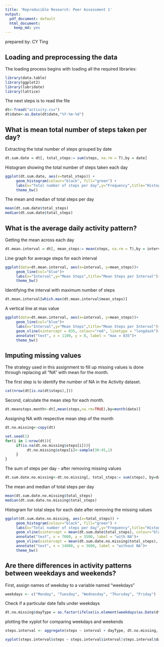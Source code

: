 ```yaml
---
title: 'Reproducible Research: Peer Assessment 1'
output:
  pdf_document: default
  html_document:
    keep_md: yes
---
```

prepared by: CY Ting

## Loading and preprocessing the data

The loading process begins with loading all the required libraries:

```r
library(data.table)
library(ggplot2)
library(lubridate)
library(lattice)
```
The next steps is to read the file
```r
dt<-fread("activity.csv")
dt$date<-as.Date(dt$date,"%Y-%m-%d")
```


## What is mean total number of steps taken per day?

Extracting the total number of steps grouped by date

```r
dt.sum.date = dt[, total_steps:= sum(steps, na.rm = T),by = date]
```

Histogram showing the total number of steps taken each day

```r
ggplot(dt.sum.date, aes(x=total_steps)) +
     geom_histogram(colour="black", fill="green") +
     labs(x="Total number of steps per day",y="Frequency",title="Histogram of the total number of steps per day")+
     theme_bw()
```

The mean and median of total steps per day

```r
mean(dt.sum.date$total_steps)
median(dt.sum.date$total_steps)
```

## What is the average daily activity pattern?

Getting the mean across each day

```r
dt.mean.interval = dt[, mean_steps:= mean(steps, na.rm = T),by = interval]
```

Line graph for average steps for each interval

```r
ggplot(data=dt.mean.interval, aes(x=interval, y=mean_steps))+
     geom_line(col="blue")+
     labs(x="Interval",y="Mean Steps",title="Mean Steps per Interval")+
     theme_bw()
```

Identifying the interval with maximum number of steps

```r
dt.mean.interval[which.max(dt.mean.interval$mean_steps)]
```

A vertical line at max value

```r
ggplot(data=dt.mean.interval, aes(x=interval, y=mean_steps))+
     geom_line(col="blue")+
     labs(x="Interval",y="Mean Steps",title="Mean Steps per Interval")+ 
     geom_vline(xintercept = 835, colour="red", linetype = "longdash")+
     annotate("text", x = 1100, y = 8, label = "max = 835")+
     theme_bw()
```


## Imputing missing values

The strategy used in this assignment to fill up missing values is done through replacing all "NA" with mean for the month. 

The first step is to identify the number of NA in the Activity dataset.

```r
cat(nrow(dt[is.na(dt$steps),]))
```

Second, calculate the mean step for each month.

```r
dt.meansteps.month<-dt[,mean(steps,na.rm=TRUE),by=month(date)]
```

Assigning NA with respective mean step of the month

```r
dt.no.missing<-copy(dt)

set.seed(1)
for(i in 1:nrow(dt)){     
     if(is.na(dt.no.missing$steps[i])){
          dt.no.missing$steps[i]<-sample(30:45,1)
     }
}
```
The sum of steps per day - after removing missing values

```r
dt.sum.date.no.missing<-dt.no.missing[, total_steps:= sum(steps), by=date]
```

The mean and median of total steps per day
```r
mean(dt.sum.date.no.missing$total_steps)
median(dt.sum.date.no.missing$total_steps)
```

Histogram for total steps for each date after removing the missing values

```r
ggplot(dt.sum.date.no.missing, aes(x=total_steps)) +
     geom_histogram(colour="black", fill="green") +
     labs(x="Total number of steps per day",y="Frequency",title="Histogram of the total number of steps per day")+
     geom_vline(xintercept = mean(dt.sum.date$total_steps), colour="blue", linetype = "longdash")+
     annotate("text", x = 7000, y = 3500, label = "with NA")+
     geom_vline(xintercept = mean(dt.sum.date.no.missing$total_steps), colour="red", linetype = "longdash")+
     annotate("text", x = 14000, y = 3600, label = "without NA")+
     theme_bw() 
```     
     
     
## Are there differences in activity patterns between weekdays and weekends?

First, assign names of weekday to a variable named "weekdays"
```r
weekdays <- c("Monday", "Tuesday", "Wednesday", "Thursday", "Friday")
```

Check if a particular date falls under weekdays

```r
dt.no.missing$dayType = as.factor(ifelse(is.element(weekdays(as.Date(dt.no.missing$date)),weekdays), "Weekday", "Weekend"))
```

plotting the xyplot for comparing weekdays and weekends

```r
steps.interval <- aggregate(steps ~ interval + dayType, dt.no.missing, mean)

xyplot(steps.interval$steps ~ steps.interval$interval|steps.interval$dayType, main="Average Steps per Day by Interval",xlab="Interval", ylab="Steps",layout=c(1,2), type="l")
```
